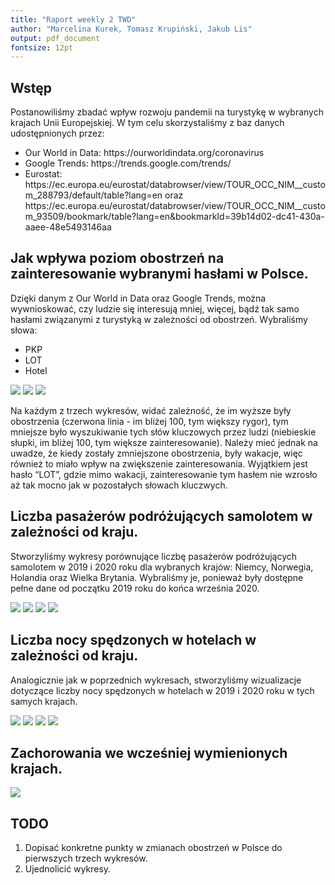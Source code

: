 ---
title: "Raport weekly 2 TWD"
author: "Marcelina Kurek, Tomasz Krupiński, Jakub Lis"
output: pdf_document
fontsize: 12pt
---



## Wstęp
Postanowiliśmy zbadać wpływ rozwoju pandemii na turystykę w wybranych krajach Unii Europejskiej. W tym celu skorzystaliśmy z baz danych udostępnionych przez:

- Our World in Data: https://ourworldindata.org/coronavirus
- Google Trends: https://trends.google.com/trends/
- Eurostat: https://ec.europa.eu/eurostat/databrowser/view/TOUR_OCC_NIM__custom_288793/default/table?lang=en oraz https://ec.europa.eu/eurostat/databrowser/view/TOUR_OCC_NIM__custom_93509/bookmark/table?lang=en&bookmarkId=39b14d02-dc41-430a-aaee-48e5493146aa


## Jak wpływa poziom obostrzeń na zainteresowanie wybranymi hasłami w Polsce.

Dzięki danym z Our World in Data oraz Google Trends, można wywnioskować, czy ludzie się interesują mniej, więcej, bądź tak samo hasłami związanymi z turystyką w zależności od obostrzeń. Wybraliśmy słowa: 

- PKP
- LOT
- Hotel

![]("plots/PKP.png")
![]("plots/LOT.png")
![]("plots/hotel.png")

Na każdym z trzech wykresów, widać zależność, że im wyższe były obostrzenia (czerwona linia - im bliżej 100, tym większy rygor), tym mniejsze było wyszukiwanie tych słów kluczowych przez ludzi (niebieskie słupki, im bliżej 100, tym większe zainteresowanie). Należy mieć jednak na uwadze, że kiedy zostały zmniejszone obostrzenia, były wakacje, więc również to miało wpływ na zwiększenie zainteresowania. Wyjątkiem jest hasło "LOT", gdzie mimo wakacji, zainteresowanie tym hasłem nie wzrosło aż tak mocno jak w pozostałych słowach kluczwych.

## Liczba pasażerów podróżujących samolotem w zależności od kraju.

Stworzyliśmy wykresy porównujące liczbę pasażerów podróżujących samolotem w 2019 i 2020 roku dla wybranych krajów: Niemcy, Norwegia, Holandia oraz Wielka Brytania. Wybraliśmy je, ponieważ były dostępne pełne dane od początku 2019 roku do końca września 2020.

![]("plots/air_DE.png")
![]("plots/air_NL.png")
![]("plots/air_NO.png")
![]("plots/air_UK.png")

## Liczba nocy spędzonych w hotelach w zależności od kraju.

Analogicznie jak w poprzednich wykresach, stworzyliśmy wizualizacje dotyczące liczby nocy spędzonych w hotelach w 2019 i 2020 roku w tych samych krajach.

![]("plots/germany_noclegi")
![]("plots/netherlands_noclegi")
![]("plots/norway_noclegi")
![]("plots/uk_noclegi")

## Zachorowania we wcześniej wymienionych krajach.

![]("plots/fourCountries.png")

## TODO

1. Dopisać konkretne punkty w zmianach obostrzeń w Polsce do pierwszych trzech wykresów.
2. Ujednolicić wykresy.
